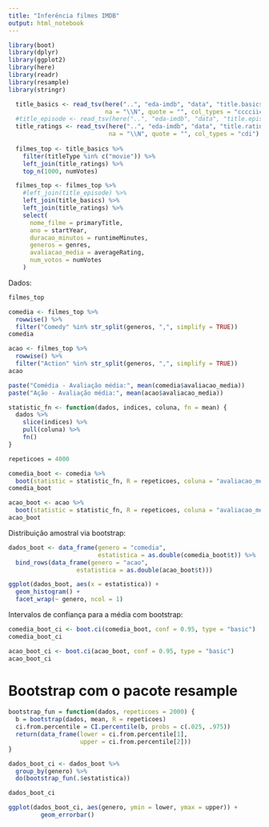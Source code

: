 ```yaml
---
title: "Inferência filmes IMDB"
output: html_notebook
---
```


```r
library(boot)
library(dplyr)
library(ggplot2)
library(here)
library(readr)
library(resample)
library(stringr)
```

```r
  title_basics <- read_tsv(here("..", "eda-imdb", "data", "title.basics.tsv"),
                           na = "\\N", quote = "", col_types = "cccciicic")
  #title_episode <- read_tsv(here("..", "eda-imdb", "data", "title.episode.tsv"), na = "\\N", quote = "")
  title_ratings <- read_tsv(here("..", "eda-imdb", "data", "title.ratings.tsv"),
                            na = "\\N", quote = "", col_types = "cdi")
  
  filmes_top <- title_basics %>%
    filter(titleType %in% c("movie")) %>%
    left_join(title_ratings) %>%
    top_n(1000, numVotes)

  filmes_top <- filmes_top %>%
    #left_join(title_episode) %>%
    left_join(title_basics) %>%
    left_join(title_ratings) %>%
    select(
      nome_filme = primaryTitle,
      ano = startYear,
      duracao_minutos = runtimeMinutes,
      generos = genres,
      avaliacao_media = averageRating,
      num_votos = numVotes
    )
```

Dados:

```r
filmes_top
```


```r
comedia <- filmes_top %>%
  rowwise() %>%
  filter("Comedy" %in% str_split(generos, ",", simplify = TRUE))
comedia

acao <- filmes_top %>%
  rowwise() %>%
  filter("Action" %in% str_split(generos, ",", simplify = TRUE))
acao

paste("Comédia - Avaliação média:", mean(comedia$avaliacao_media))
paste("Ação - Avaliação média:", mean(acao$avaliacao_media))
```

```r
statistic_fn <- function(dados, indices, coluna, fn = mean) {
  dados %>%
    slice(indices) %>%
    pull(coluna) %>%
    fn()  
}

repeticoes = 4000

comedia_boot <- comedia %>%
  boot(statistic = statistic_fn, R = repeticoes, coluna = "avaliacao_media")
comedia_boot

acao_boot <- acao %>%
  boot(statistic = statistic_fn, R = repeticoes, coluna = "avaliacao_media")
acao_boot

```

Distribuição amostral via bootstrap:

```r
dados_boot <- data_frame(genero = "comedia",
                         estatistica = as.double(comedia_boot$t)) %>%
  bind_rows(data_frame(genero = "acao",
                   estatistica = as.double(acao_boot$t)))

ggplot(dados_boot, aes(x = estatistica)) +
  geom_histogram() +
  facet_wrap(~ genero, ncol = 1)
```

Intervalos de confiança para a média com bootstrap:

```r
comedia_boot_ci <- boot.ci(comedia_boot, conf = 0.95, type = "basic")
comedia_boot_ci

acao_boot_ci <- boot.ci(acao_boot, conf = 0.95, type = "basic")
acao_boot_ci
```

# Bootstrap com o pacote resample

```r
bootstrap_fun = function(dados, repeticoes = 2000) {
  b = bootstrap(dados, mean, R = repeticoes)
  ci.from.percentile = CI.percentile(b, probs = c(.025, .975))
  return(data_frame(lower = ci.from.percentile[1], 
                    upper = ci.from.percentile[2]))
}

dados_boot_ci <- dados_boot %>%
  group_by(genero) %>%
  do(bootstrap_fun(.$estatistica))

dados_boot_ci

ggplot(dados_boot_ci, aes(genero, ymin = lower, ymax = upper)) +
         geom_errorbar()
  
```


